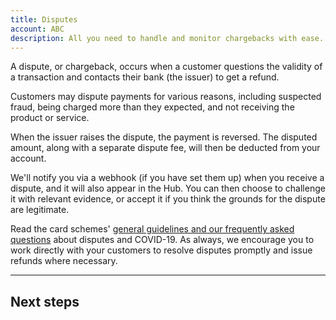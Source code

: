 ```yaml
---
title: Disputes
account: ABC
description: All you need to handle and monitor chargebacks with ease.
---
```


A dispute, or chargeback, occurs when a customer questions the validity of a transaction and contacts their bank (the issuer) to get a refund.

Customers may dispute payments for various reasons, including suspected fraud, being charged more than they expected, and not receiving the product or service.

When the issuer raises the dispute, the payment is reversed. The disputed amount, along with a separate dispute fee, will then be deducted from your account.

We'll notify you via a webhook (if you have set them up) when you receive a dispute, and it will also appear in the Hub. You can then choose to challenge it with relevant evidence, or accept it if you think the grounds for the dispute are legitimate.

<TipBox variant="note" title="COVID-19">

Read the card schemes' [general guidelines and our frequently asked questions](/risk-management/disputes/disputes-and-covid-19) about disputes and COVID-19. As always, we encourage you to work directly with your customers to resolve disputes promptly and issue refunds where necessary.

</TipBox>

---

## Next steps
